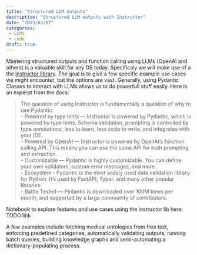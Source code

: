 ```yaml
---
title: "Structured LLM outputs"
description: "Structured LLM outputs with Instructor"
date: "2023/03/07"
categories:
 - LLMs
 - code
draft: true
---
```


Mastering structured outputs and function calling using LLMs (OpenAI and others) is a valuable skill for any DS today. Specificaly we will make use of a the [instructor library](https://jxnl.github.io/instructor/). The goal is to give a few specific example use cases we might encounter, but the options are vast. Generally, using Pydantic Classes to interact with LLMs allows us to do powerfull stuff easily. Here is an experpt from the docs:

> 
The question of using Instructor is fundamentally a question of why to use Pydantic:  
- Powered by type hints — Instructor is powered by Pydantic, which is powered by type hints. Schema validation, prompting is controlled by type annotations; less to learn, less code to write, and integrates with your IDE.  
- Powered by OpenAI — Instructor is powered by OpenAI's function calling API. This means you can use the same API for both prompting and extraction.  
- Customizable — Pydantic is highly customizable. You can define your own validators, custom error messages, and more.  
- Ecosystem - Pydantic is the most widely used data validation library for Python. It's used by FastAPI, Typer, and many other popular libraries.  
- Battle Tested — Pydantic is downloaded over 100M times per month, and supported by a large community of contributors.  


Notebook to explore features and use cases using the instructor lib here: TODO link

A few examples include fetching medical ontologies from free text, enforcing predefined categories, automatically validating outputs, running batch queries, building knowledge graphs and semi-automating a dictionary-populating process.
